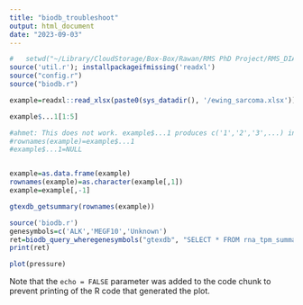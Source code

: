 ---
title: "biodb_troubleshoot"
output: html_document
date: "2023-09-03"
---

```{r}
#	setwd("~/Library/CloudStorage/Box-Box/Rawan/RMS PhD Project/RMS_DIA/Code/src.r/")
source('util.r'); installpackageifmissing('readxl')
source("config.r")
source("biodb.r")

example=readxl::read_xlsx(paste0(sys_datadir(), '/ewing_sarcoma.xlsx'))

example$...1[1:5]

#ahmet: This does not work. example$...1 produces c('1','2','3',...) instead of genesymbols.
#rownames(example)=example$...1
#example$...1=NULL


example=as.data.frame(example)
rownames(example)=as.character(example[,1])
example=example[,-1]

gtexdb_getsummary(rownames(example))

```


```{r}
source('biodb.r')
genesymbols=c('ALK','MEGF10','Unknown')
ret=biodb_query_wheregenesymbols("gtexdb", "SELECT * FROM rna_tpm_summary",genesymbols)
print(ret)

```

```{r pressure, echo=FALSE}
plot(pressure)
```

Note that the `echo = FALSE` parameter was added to the code chunk to prevent printing of the R code that generated the plot.
